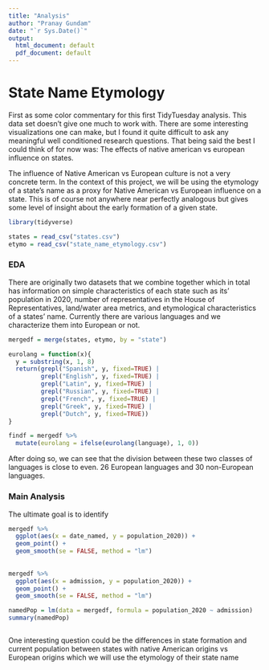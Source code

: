 ```yaml
---
title: "Analysis"
author: "Pranay Gundam"
date: "`r Sys.Date()`"
output:
  html_document: default
  pdf_document: default
---
```


# State Name Etymology

First as some color commentary for this first TidyTuesday analysis. This data 
set doesn't give one much to work with. There are some interesting 
visualizations one can make, but I found it quite difficult to ask any 
meaningful well conditioned research questions. That being said the best I could
think of for now was: The effects of native american vs european influence on
states.

The influence of Native American vs European culture is not a very concrete 
term. In the context of this project, we will be using the etymology of a 
state's name as a proxy for Native American vs European influence on a state. 
This is of course not anywhere near perfectly analogous but gives some level of
insight about the early formation of a given state.

```r
library(tidyverse)
```
```r
states = read_csv("states.csv")
etymo = read_csv("state_name_etymology.csv")
```

### EDA

There are originally two datasets that we combine together which in total has
information on simple characteristics of each state such as its' population in 
2020, number of representatives in the House of Representatives, land/water
area metrics, and etymological characteristics of a states' name. Currently 
there are various languages and we characterize them into European or not.

```r
mergedf = merge(states, etymo, by = "state")

eurolang = function(x){
  y = substring(x, 1, 8)
  return(grepl("Spanish", y, fixed=TRUE) |
         grepl("English", y, fixed=TRUE) |
         grepl("Latin", y, fixed=TRUE) |
         grepl("Russian", y, fixed=TRUE) |
         grepl("French", y, fixed=TRUE) |
         grepl("Greek", y, fixed=TRUE) |
         grepl("Dutch", y, fixed=TRUE))
}

findf = mergedf %>%
  mutate(eurolang = ifelse(eurolang(language), 1, 0))
```

After doing so, we can see that the division between these two classes of 
languages is close to even. 26 European languages and 30 non-European languages.

### Main Analysis

The ultimate goal is to identify 


```r
mergedf %>%
  ggplot(aes(x = date_named, y = population_2020)) +
  geom_point() +
  geom_smooth(se = FALSE, method = "lm")
  
  
mergedf %>%
  ggplot(aes(x = admission, y = population_2020)) +
  geom_point() +
  geom_smooth(se = FALSE, method = "lm")
```

```r
namedPop = lm(data = mergedf, formula = population_2020 ~ admission)
summary(namedPop)
```

```r

```


One interesting question could be the differences in state formation and current
population between states with native American origins vs European origins which
we will use the etymology of their state name






